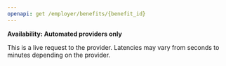 ```yaml
---
openapi: get /employer/benefits/{benefit_id}
---
```

**Availability: Automated providers only**

This is a live request to the provider. Latencies may vary from seconds to minutes depending on the provider.